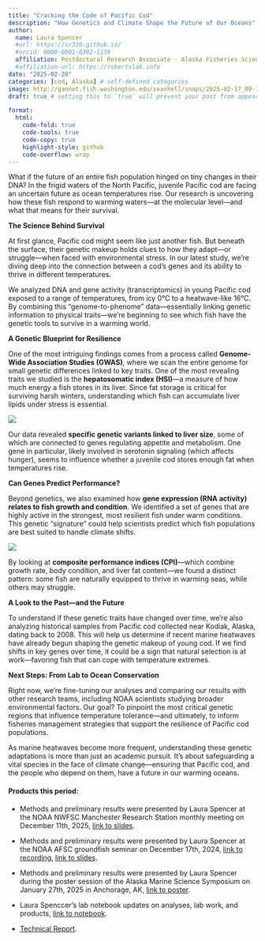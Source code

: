 ```yaml
---
title: "Cracking the Code of Pacific Cod"
description: "How Genetics and Climate Shape the Future of Our Oceans"
author:
  name: Laura Spencer
  #url: https://sr320.github.io/
  #orcid: 0000-0001-8302-1138
  affiliation: Postdoctoral Research Associate - Alaska Fisheries Science Center / UW SAFS
  #affiliation-url: https://robertslab.info
date: "2025-02-20"
categories: [cod, Alaska] # self-defined categories
image: http://gannet.fish.washington.edu/seashell/snaps/2025-02-17_09-15-38.png # finding a good image
draft: true # setting this to `true` will prevent your post from appearing on your listing page until you're ready!

format:
  html:
    code-fold: true
    code-tools: true
    code-copy: true
    highlight-style: github
    code-overflow: wrap
---
```


What if the future of an entire fish population hinged on tiny changes in their DNA? In the frigid waters of the North Pacific, juvenile Pacific cod are facing an uncertain future as ocean temperatures rise. Our research is uncovering how these fish respond to warming waters---at the molecular level---and what that means for their survival.

**The Science Behind Survival**

At first glance, Pacific cod might seem like just another fish. But beneath the surface, their genetic makeup holds clues to how they adapt---or struggle---when faced with environmental stress. In our latest study, we're diving deep into the connection between a cod's genes and its ability to thrive in different temperatures.

We analyzed DNA and gene activity (transcriptomics) in young Pacific cod exposed to a range of temperatures, from icy 0°C to a heatwave-like 16°C. By combining this "genome-to-phenome" data---essentially linking genetic information to physical traits---we're beginning to see which fish have the genetic tools to survive in a warming world.

**A Genetic Blueprint for Resilience**

One of the most intriguing findings comes from a process called **Genome-Wide Association Studies (GWAS)**, where we scan the entire genome for small genetic differences linked to key traits. One of the most revealing traits we studied is the **hepatosomatic index (HSI)**---a measure of how much energy a fish stores in its liver. Since fat storage is critical for surviving harsh winters, understanding which fish can accumulate liver lipids under stress is essential.

![](http://gannet.fish.washington.edu/seashell/snaps/2025-02-17_09-17-29.png)

Our data revealed **specific genetic variants linked to liver size**, some of which are connected to genes regulating appetite and metabolism. One gene in particular, likely involved in serotonin signaling (which affects hunger), seems to influence whether a juvenile cod stores enough fat when temperatures rise.

**Can Genes Predict Performance?**

Beyond genetics, we also examined how **gene expression (RNA activity) relates to fish growth and condition**. We identified a set of genes that are highly active in the strongest, most resilient fish under warm conditions. This genetic "signature" could help scientists predict which fish populations are best suited to handle climate shifts.

![](http://gannet.fish.washington.edu/seashell/snaps/2025-02-17_09-18-11.png)

By looking at **composite performance indices (CPI)**---which combine growth rate, body condition, and liver fat content---we found a distinct pattern: some fish are naturally equipped to thrive in warming seas, while others may struggle.

**A Look to the Past---and the Future**

To understand if these genetic traits have changed over time, we're also analyzing historical samples from Pacific cod collected near Kodiak, Alaska, dating back to 2008. This will help us determine if recent marine heatwaves have already begun shaping the genetic makeup of young cod. If we find shifts in key genes over time, it could be a sign that natural selection is at work---favoring fish that can cope with temperature extremes.

**Next Steps: From Lab to Ocean Conservation**

Right now, we're fine-tuning our analyses and comparing our results with other research teams, including NOAA scientists studying broader environmental factors. Our goal? To pinpoint the most critical genetic regions that influence temperature tolerance---and ultimately, to inform fisheries management strategies that support the resilience of Pacific cod populations.

As marine heatwaves become more frequent, understanding these genetic adaptations is more than just an academic pursuit. It's about safeguarding a vital species in the face of climate change---ensuring that Pacific cod, and the people who depend on them, have a future in our warming oceans.

#### Products this period: 

-   Methods and preliminary results were presented by Laura Spencer at the NOAA NWFSC Manchester Research Station monthly meeting on December 11th, 2025, [link to slides](https://github.com/RobertsLab/project-cod-temperature/blob/main/reports/Manchester-Presentation-Dec2024.pdf). 

-   Methods and preliminary results were presented by Laura Spencer at the NOAA AFSC groundfish seminar on December 17th, 2024, [link to recording](https://bcove.video/3DxO7xy), [link to slides](https://github.com/RobertsLab/project-cod-temperature/blob/main/reports/Groundfish%20Seminar%2C%202024.pdf).

-   Methods and preliminary results were presented by Laura Spencer during the poster session of the Alaska Marine Science Symposium on January 27th, 2025 in Anchorage, AK, [link to poster](https://github.com/RobertsLab/project-cod-temperature/blob/main/reports/Spencer%2CLH_Poster-AMSS-2025-final.pdf).

-   Laura Spenccer's lab notebook updates on analyses, lab work, and products, [link to notebook](https://laurahspencer.github.io/LabNotebook/).

-   [Technical Report](https://d.pr/f/Cq3nsF).
